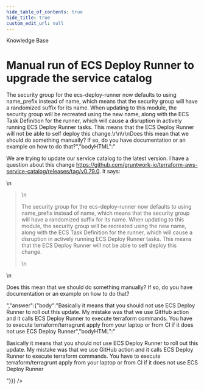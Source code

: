 ```yaml
---
hide_table_of_contents: true
hide_title: true
custom_edit_url: null
---
```



<CenterLayout>
<span className="title">Knowledge Base</span>
<h1>Manual run of ECS Deploy Runner to upgrade the service catalog</h1>
<GitHub discussion={{"id":"D_kwDOF8slf84APN8x","number":340,"author":{"login":"pete0emerson"},"title":"Manual run of ECS Deploy Runner to upgrade the service catalog","body":"We are trying to update our service catalog to the latest version. I have a question about this change https://github.com/gruntwork-io/terraform-aws-service-catalog/releases/tag/v0.79.0. It says:\r\n\r\n> The security group for the ecs-deploy-runner now defaults to using name_prefix instead of name, which means that the security group will have a randomized suffix for its name. When updating to this module, the security group will be recreated using the new name, along with the ECS Task Definition for the runner, which will cause a disruption in actively running ECS Deploy Runner tasks. This means that the ECS Deploy Runner will not be able to self deploy this change.\r\n\r\nDoes this mean that we should do something manually? If so, do you have documentation or an example on how to do that?","bodyHTML":"<p dir=\"auto\">We are trying to update our service catalog to the latest version. I have a question about this change <a href=\"https://github.com/gruntwork-io/terraform-aws-service-catalog/releases/tag/v0.79.0\">https://github.com/gruntwork-io/terraform-aws-service-catalog/releases/tag/v0.79.0</a>. It says:</p>\n<blockquote>\n<p dir=\"auto\">The security group for the ecs-deploy-runner now defaults to using name_prefix instead of name, which means that the security group will have a randomized suffix for its name. When updating to this module, the security group will be recreated using the new name, along with the ECS Task Definition for the runner, which will cause a disruption in actively running ECS Deploy Runner tasks. This means that the ECS Deploy Runner will not be able to self deploy this change.</p>\n</blockquote>\n<p dir=\"auto\">Does this mean that we should do something manually? If so, do you have documentation or an example on how to do that?</p>","answer":{"body":"Basically it means that you should not use ECS Deploy Runner to roll out this update. My mistake was that we use GitHub action and it calls ECS Deploy Runner to execute terraform commands. You have to execute terraform/terragrunt apply from your laptop or from CI if it does not use ECS Deploy Runner","bodyHTML":"<p dir=\"auto\">Basically it means that you should not use ECS Deploy Runner to roll out this update. My mistake was that we use GitHub action and it calls ECS Deploy Runner to execute terraform commands. You have to execute terraform/terragrunt apply from your laptop or from CI if it does not use ECS Deploy Runner</p>"}}} />

</CenterLayout>
  

<!-- ##DOCS-SOURCER-START
{
  "sourcePlugin": "github-discussions",
  "hash": "21e78e60a4eb984be8cc18726bec992f"
}
##DOCS-SOURCER-END -->
